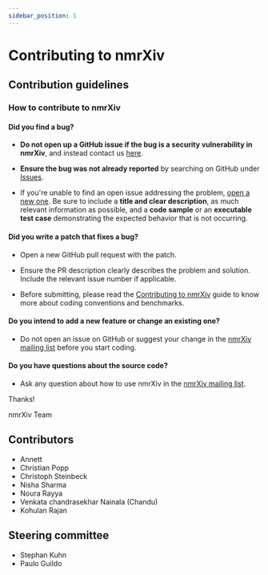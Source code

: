 ```yaml
---
sidebar_position: 1
---
```

# Contributing to nmrXiv

## Contribution guidelines

### How to contribute to nmrXiv

#### **Did you find a bug?**

* **Do not open up a GitHub issue if the bug is a security vulnerability
  in nmrXiv**, and instead contact us [here](mailto:info@nmrxiv.org).

* **Ensure the bug was not already reported** by searching on GitHub under [Issues](https://github.com/NFDI4Chem).

* If you're unable to find an open issue addressing the problem, [open a new one](https://github.com/NFDI4Chem/issues/new). Be sure to include a **title and clear description**, as much relevant information as possible, and a **code sample** or an **executable test case** demonstrating the expected behavior that is not occurring.

#### **Did you write a patch that fixes a bug?**

* Open a new GitHub pull request with the patch.

* Ensure the PR description clearly describes the problem and solution. Include the relevant issue number if applicable.

* Before submitting, please read the [Contributing to nmrXiv](/docs/contributing) guide to know more about coding conventions and benchmarks.

#### **Do you intend to add a new feature or change an existing one?**

* Do not open an issue on GitHub or suggest your change in the [nmrXiv mailing list](https://nnmrXiv.org) before you start coding.

#### **Do you have questions about the source code?**

* Ask any question about how to use nmrXiv in the [nmrXiv mailing list](https://nnmrXiv.org).

Thanks!

nmrXiv Team

## Contributors

- Annett
- Christian Popp
- Christoph Steinbeck
- Nisha Sharma
- Noura Rayya
- Venkata chandrasekhar Nainala (Chandu)
- Kohulan Rajan

## Steering committee

- Stephan Kuhn
- Paulo Guildo
